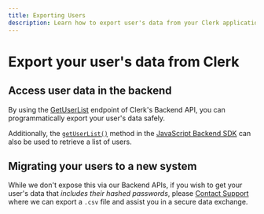 ```yaml
---
title: Exporting Users
description: Learn how to export user's data from your Clerk application.
---
```


# Export your user's data from Clerk

## Access user data in the backend

By using the [GetUserList](https://clerk.com/docs/reference/backend-api/tag/Users#operation/GetUserList) endpoint of Clerk's Backend API, you can programmatically export your user's data safely.

Additionally, the [`getUserList()`](/docs/references/backend/user/get-user-list) method in the [JavaScript Backend SDK](/docs/references/backend/overview) can also be used to retrieve a list of users.

## Migrating your users to a new system

While we don't expose this via our Backend APIs, if you wish to get your user's data that _includes their hashed passwords_, please [Contact Support](https://clerk.com/contact/support) where we can export a `.csv` file and assist you in a secure data exchange.

